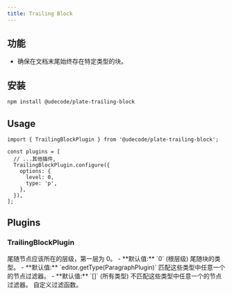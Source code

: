 ```yaml
---
title: Trailing Block
---
```


<ComponentPreview name="basic-elements-demo" />

<PackageInfo>

## 功能

- 确保在文档末尾始终存在特定类型的块。

</PackageInfo>

## 安装

```bash
npm install @udecode/plate-trailing-block
```

## Usage

```tsx
import { TrailingBlockPlugin } from '@udecode/plate-trailing-block';
```

```tsx
const plugins = [
  // ...其他插件,
  TrailingBlockPlugin.configure({
    options: {
      level: 0,
      type: 'p',
    },
  }),
];
```

## Plugins

### TrailingBlockPlugin

<APIOptions>
<APIItem parent="options" name="level" type="number" optional>
  尾随节点应该所在的层级，第一层为 0。
  - **默认值:** `0` (根层级)
</APIItem>
<APIItem parent="options" name="type" type="string" optional>
  尾随块的类型。
  - **默认值:** `editor.getType(ParagraphPlugin)`
</APIItem>
<APIItem parent="options" name="allow" type="string[]" optional>
  匹配这些类型中任意一个的节点过滤器。
  - **默认值:** `[]` (所有类型)
</APIItem>
<APIItem parent="options" name="exclude" type="string[]" optional>
  不匹配这些类型中任意一个的节点过滤器。
</APIItem>
<APIItem parent="options" name="filter" type="(node: TNode) => boolean" optional>
  自定义过滤函数。
</APIItem>
</APIOptions>